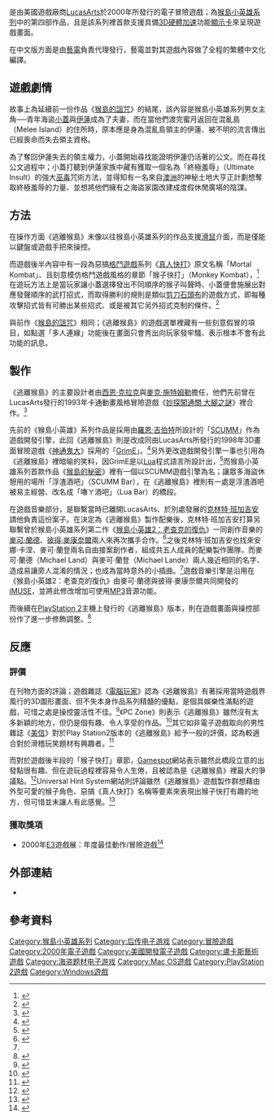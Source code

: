 {{noteTA
|G1=Games
}}
{{Infobox VG
| title       = 猴島小英雄 逃離猴島
| image       = Escape From Monkey Island(Video Game Cover).jpg
| caption     = 電子冒險遊戲《猴島小英雄 逃離猴島》的繁體中文版封面
| english     = Escape from Monkey Island
| genre       = [[冒險遊戲|冒險]]
| platforms   = [[Windows|Windows]]<br>[[Mac_OS|Mac OS]]<br>[[PlayStation_2|PlayStation 2]]
| developer   = [[LucasArts|LucasArts]]
| publisher   = {{vgrelease|NA|LucasArts|TW|[[藝電|藝電]]}}
| series      = [[猴島小英雄系列|猴島小英雄系列]]
| engine      = [[GrimE|GrimE]]<br>[[iMUSE|iMUSE]]
| modes       = [[單人電子遊戲|單人]]
| released    = '''Windows'''{{Vgrelease|NA|2000年11月8日|EU|2000年11月|TW|2001年1月}}'''Mac OS'''{{Vgrelease|NA|2001年4月8日}}'''PlayStation 2'''{{Vgrelease|NA|2001年6月18日|EU|2001年6月29日}}
| designer   = [[西恩·克拉克|西恩·克拉克]]<br>[[麥克·施特姆勒|麥克·施特姆勒]]
| writer     = 西恩·克拉克<br>麥克·施特姆勒
| programmer = 米歇爾·亨納斯（Michelle Hinners）
| composer   = [[克林特·班加吉安|克林特·班加吉安]]<br>[[麥可·蘭德|麥可·蘭德]]<br>[[彼得·麥康奈爾|彼得·麥康奈爾]]<br>安娜·卡涅（Anna Karney）<br>麥可·蘭登（Michael Lande）
| artist     = 克里斯·邁爾斯（Chris Miles）
}}

{{Vgname|猴島小英雄 逃離猴島|en=Escape From Monkey Island}}是由美國遊戲廠商[[LucasArts|LucasArts]]於2000年所發行的電子冒險遊戲；為[[猴島小英雄系列|猴島小英雄系列]]中的第四部作品，且是該系列裡首款支援具備[[3D|3D]][[硬體加速|硬體加速]]功能[[顯示卡|顯示卡]]來呈現遊戲畫面。

在中文版方面是由[[藝電|藝電]]負責代理發行，藝電並對其遊戲內容做了全程的繁體中文化編譯。

== 遊戲劇情 ==
故事上為延續前一份作品《[[猴島的詛咒|猴島的詛咒]]》的結尾，該內容是猴島小英雄系列男女主角──青年海盜[[蓋伯拉許·崔普伍德|小蓋]]與[[伊蓮·瑪蕾|伊蓮]]成為了夫妻，而在當他們渡完蜜月返回在混亂島（Melee Island）的住所時，原本應是身為混亂島領主的伊蓮、被不明的流言傳出已經喪命而失去領主資格。

為了奪回伊蓮失去的領主權力，小蓋開始尋找能證明伊蓮仍活著的公文。而在尋找公文過程中；小蓋打聽到伊蓮家族中藏有獲取一個名為「終極羞辱」（Ultimate Insult）的強大[[巫毒|巫毒]]咒術方法，並得知有一名來自[[澳洲|澳洲]]的神秘土地大亨正計劃想奪取終極羞辱的力量、並想將他們擁有之海盜家園改建成度假休閒廣場的陰謀。

== 方法 ==
在操作方面《逃離猴島》未像以往猴島小英雄系列的作品支援[[滑鼠|滑鼠]]介面，而是僅能以鍵盤或遊戲手把來操控。

而遊戲後半內容中有一段為惡搞[[格鬥遊戲|格鬥遊戲]]系列《[[真人快打|真人快打]]》原文名稱「Mortal Kombat」、且刻意模仿格鬥遊戲風格的章節「猴子快打」（Monkey Kombat），<ref>{{cite journal |title=讓人溫故知新的冒險經典 猴島小英雄4：逃離猴島 |journal=[[電腦玩家|電腦玩家]] |volume=114 |pages=275頁 |publisher=電腦玩家雜誌社 |author=洪力行 |location=台灣 |accessdate=2015年3月6日 |date=2001年1月}}</ref>在遊玩方法上是當玩家讓小蓋選擇發出不同順序的猴子叫聲時、小蓋便會施展出對應發聲順序的武打招式，而取得勝利的規則是類似[[剪刀、石頭、布|剪刀石頭布]]的遊戲方式，即每種攻擊招式皆有可勝出某些招式、或是被其它另外招式克制的條件。<ref>{{cite journal |title=如何獲得Monkey Combat的勝利？ |journal=[[電腦玩家|電腦玩家]] |volume=114 |pages=342頁 |publisher=電腦玩家雜誌社 |author=陳亦霖 |location=台灣 |accessdate=2015年3月6日 |date=2001年1月}}</ref>

與前作《[[猴島的詛咒|猴島的詛咒]]》相同；《逃離猴島》的遊戲選單裡藏有一些刻意假冒的項目，如點選「多人連線」功能後在畫面只會秀出向玩家發牢騷、表示根本不會有此功能的訊息。

== 製作 ==
《逃離猴島》的主要設計者由[[西恩·克拉克|西恩·克拉克]]與[[麥克·施特姆勒|麥克·施特姆勒]]擔任，他們先前曾在LucasArts發行的1993年卡通動畫風格冒險遊戲《[[妙探闖通關_大腳之謎|妙探闖通關 大腳之謎]]》裡合作。<ref>{{cite journal |title=讓人溫故知新的冒險經典 猴島小英雄4：逃離猴島 |journal=[[電腦玩家|電腦玩家]] |volume=114 |pages=274頁 |publisher=電腦玩家雜誌社 |author=洪力行 |location=台灣 |accessdate=2015年3月6日 |date=2001年1月}}</ref>

先前的《猴島小英雄》系列作品是採用由[[羅恩·吉伯特|羅恩·吉伯特]]所設計的「[[SCUMM|SCUMM]]」作為遊戲開發引擎，此回《逃離猴島》則是改成同由LucasArts所發行的1998年3D畫面冒險遊戲《[[神通鬼大|神通鬼大]]》採用的「[[GrimE|GrimE]]」。<ref>{{cite journal |title=搞笑大作威力再現 猴島小英雄4：逃離猴島 |journal=[[電腦玩家|電腦玩家]] |volume=112 |pages=120頁 |publisher=電腦玩家雜誌社 |author=張鈺玲 |location=台灣 |accessdate=2015年3月6日 |date=2000年11月}}</ref>另外更改遊戲開發引擎一事也引用為《逃離猴島》裡暗喻的笑料，因GrimE是以[[Lua|Lua]]程式語言所設計出，<ref>{{Cite web |url=http://www.moddb.com/engines/grime |title=GrimE |work=Mod DB |accessdate=2015年3月6日 |archive-date=2017年8月14日 |archive-url=https://web.archive.org/web/20170814213421/http://www.moddb.com/engines/grime |dead-url=no }}</ref>而猴島小英雄系列首款作品《[[猴島的秘密|猴島的秘密]]》裡有一個以SCUMM遊戲引擎為名；讓眾多海盜休憩用的場所「浮渣酒吧」（SCUMM Bar），在《逃離猴島》裡則有一處是浮渣酒吧被易主經營、改名成「嚕ㄚ酒吧」（Lua Bar）的橋段。

在遊戲音樂部分，是聯繫當時已離開LucasArts、於別處發展的[[克林特·班加吉安|克林特·班加吉安]]請他負責這份案子。在決定為《逃離猴島》製作配樂後，克林特·班加吉安打算另聯繫曾於猴島小英雄系列第二作《[[猴島小英雄2：老查克的復仇|猴島小英雄2：老查克的復仇]]》一同創作音樂的[[麥可·蘭德|麥可·蘭德]]、[[彼得·麥康奈爾|彼得·麥康奈爾]]兩人來再次攜手合作。<ref name="iMuseLand">{{Cite web|url=http://imuse.mixnmojo.com/clinterview.shtml |title=iMuse Island Interview with Clint Bajakian |work=iMuse Land |author=Luc Gilbertz |accessdate=2015年3月6日 |deadurl=yes |archiveurl=https://web.archive.org/web/20061208070416/http://imuse.mixnmojo.com/clinterview.shtml |archivedate=2006年12月8日 }}</ref>之後克林特·班加吉安也找來安娜·卡涅、麥可·蘭登兩名自由接案創作者，組成共五人成員的配樂製作團隊，而麥可·蘭德（Michael Land）與麥可·蘭登（Michael Lande）兩人幾近相同的名字、造成易讓旁人混淆的情況；也成為當時意外的小插曲。<ref name="iMuseLand"/>遊戲音樂引擎是沿用在《猴島小英雄2：老查克的復仇》由麥可·蘭德與彼得·麥康奈爾共同開發的[[iMUSE|iMUSE]]，並將此修改增加可使用[[MP3|MP3]]音源功能。

而後續在[[PlayStation_2|PlayStation 2]]主機上發行的《逃離猴島》版本，則在遊戲畫面與操控部份作了進一步修飾調整。<ref>{{Cite web |url=http://www.worldofmi.com/thegames/monkey4/index.php#PS2%20version%20info |title=PS2 version info |work=World Of Monkey Island |accessdate=2015年3月6日 |archive-url=https://web.archive.org/web/20150307021628/http://www.worldofmi.com/thegames/monkey4/index.php#PS2%20version%20info |archive-date=2015年3月7日 |dead-url=yes }}</ref>

== 反應 ==
=== 評價 ===
{{Video game reviews
|width = 26m
|GR =（PC版）83.78%<ref>{{Cite web |url=http://www.gamerankings.com/pc/913819-escape-from-monkey-island/index.html |title=Escape from Monkey Island for PC |work=[[GameRankings|GameRankings]] |accessdate=2015年3月6日 |archive-date=2014年4月24日 |archive-url=https://web.archive.org/web/20140424205230/http://www.gamerankings.com/pc/913819-escape-from-monkey-island/index.html |dead-url=no }}</ref><br>（PS2版）83.29%<ref>{{cite web |url=http://www.gamerankings.com/ps2/472543-escape-from-monkey-island/index.html |title=Escape from Monkey Island for PlayStation 2 |work=[[GameRankings|GameRankings]] |accessdate=2015年3月6日 |archive-date=2014年4月24日 |archive-url=https://web.archive.org/web/20140424200037/http://www.gamerankings.com/ps2/472543-escape-from-monkey-island/index.html |dead-url=no }}</ref>
|MC = （PC版） 86 / 100<ref>{{cite web |url=http://www.metacritic.com/game/pc/escape-from-monkey-island/critic-reviews |title=Escape from Monkey Island Critic Reviews for PC |work=[[Metacritic|Metacritic]] |accessdate=2015年3月6日 |archive-date=2013年10月10日 |archive-url=https://web.archive.org/web/20131010052706/http://www.metacritic.com/game/pc/escape-from-monkey-island/critic-reviews |dead-url=no }}</ref><br>（PS2版）84 / 100<ref>{{cite web |url=http://www.metacritic.com/game/playstation-2/escape-from-monkey-island/critic-reviews |title=Escape from Monkey Island Critic Reviews for PlayStation 2 |work=[[Metacritic|Metacritic]] |accessdate=2015年3月6日 |archive-date=2016年5月24日 |archive-url=https://web.archive.org/web/20160524145418/http://www.metacritic.com/game/playstation-2/escape-from-monkey-island/critic-reviews |dead-url=no }}</ref>
|EuroG = 9 / 10<ref>{{cite web |url=http://www.eurogamer.net/articles/r_emi_pc |title=Escape From Monkey Island Review |work=[[Eurogamer|Eurogamer]] |author=Tom Bramwell |date=2000年12月9日 |accessdate=2015年3月6日 |archive-date=2013年10月12日 |archive-url=https://web.archive.org/web/20131012013444/http://www.eurogamer.net/articles/r_emi_pc |dead-url=no }}</ref>
}}

在刊物方面的評論；遊戲雜誌《[[電腦玩家|電腦玩家]]》認為《逃離猴島》有著採用當時遊戲界風行的3D圖形畫面、但不失本身作品系列精髓的優點，是個具娛樂性滿點的遊戲，可惜之處是操控靈活性不佳。<ref>{{cite journal |title=讓人溫故知新的冒險經典 猴島小英雄4：逃離猴島 |journal=[[電腦玩家|電腦玩家]] |volume=114 |pages=276頁 |publisher=電腦玩家雜誌社 |author=洪力行 |location=台灣 |accessdate=2015年3月6日 |date=2001年1月}}</ref>《PC Zone》則表示《逃離猴島》雖然沒有太多新穎的地方，但仍是個有趣、令人享受的作品。<ref>{{Cite web|url=http://www.computerandvideogames.com/article.php?id=2935 |archiveurl=https://web.archive.org/web/20080623061906/http://www.computerandvideogames.com/article.php?id=2935 |title=Review Escape From Monkey Island |work=PC Zone |date=2001年8月13日 |archivedate=2008年6月23日 |accessdate=2015年3月6日 |deadurl=yes }}</ref>其它如非電子遊戲取向的男性雜誌《[[美信|美信]]》對於Play Station2版本的《逃離猴島》給予一般的評價，認為較適合對於滑稽玩笑題材有興趣者。<ref>{{Cite web|url=http://www.maxim.com/gaming/escape-monkey-island |archiveurl=https://web.archive.org/web/20140425003347/http://www.maxim.com/gaming/escape-monkey-island |title=Escape From Monkey Island |work=[[美信|美信]] |author=Scott Steinberg |date=2001年6月18日 |archivedate=2014年4月25日 |accessdate=2015年3月6日}}</ref>

而對於遊戲後半段的「猴子快打」章節，[[Gamespot|Gamespot]]網站表示雖然此橋段立意的出發點很有趣、但在遊玩過程裡容易令人生倦，且被認為是《逃離猴島》裡最大的爭議點。<ref>{{Cite web |url=http://www.gamespot.com/reviews/escape-from-monkey-island-review/1900-2652023/ |title=Escape from Monkey Island Review. Veterans of the Monkey Island series will surely enjoy the game in spite of its occasional problems. |work=[[Gamespot|Gamespot]] |author=Ron Dulin |date=2000年11月9日 |accessdate=2015年3月6日 |archive-date=2014年4月14日 |archive-url=https://web.archive.org/web/20140414135907/http://www.gamespot.com/reviews/escape-from-monkey-island-review/1900-2652023/ |dead-url=no }}</ref>Universal Hint System網站則評論雖然《逃離猴島》遊戲製作群想藉由外型可愛的猴子角色、惡搞《真人快打》名稱等要素來表現出猴子快打有趣的地方，但可惜並未讓人有此感覺。<ref>{{Cite web |url=http://www.uhs-hints.com/articles/reviews/monkey4.php |title=Escape from Monkey Island Review |work=Universal Hint System |author=Jason Strautman |accessdate=2015年3月6日 |archive-date=2006年8月7日 |archive-url=https://web.archive.org/web/20060807233308/http://www.uhs-hints.com/articles/reviews/monkey4.php |dead-url=no }}</ref>

=== 獲取獎項 ===
*2000年[[E3电子娱乐展|E3]]遊戲展：年度最佳動作/冒險遊戲<ref>{{Cite web |url=http://gamecriticsawards.com/2000winners.html |title=Best Action/Adventure Game: Escape from Monkey Island |work=The Game Critics Awards |accessdate=2015年3月6日 |archive-date=2011年7月11日 |archive-url=https://web.archive.org/web/20110711071001/http://gamecriticsawards.com/2000winners.html |dead-url=no }}</ref>

== 外部連結 ==
*{{imdb title|id=0245097|name=《猴島小英雄 逃離猴島》}}

== 參考資料 ==
{{reflist}}

{{猴島小英雄}}
{{盧卡斯藝術冒險遊戲}}

{{DEFAULTSORT:Escape from Monkey Island}}
[[Category:猴島小英雄系列|Category:猴島小英雄系列]]
[[Category:后传电子游戏|Category:后传电子游戏]]
[[Category:冒險遊戲|Category:冒險遊戲]]
[[Category:2000年電子遊戲|Category:2000年電子遊戲]]
[[Category:美國開發電子遊戲|Category:美國開發電子遊戲]]
[[Category:盧卡斯藝術遊戲|Category:盧卡斯藝術遊戲]]
[[Category:海盗题材电子游戏|Category:海盗题材电子游戏]]
[[Category:Mac_OS遊戲|Category:Mac OS遊戲]]
[[Category:PlayStation_2遊戲|Category:PlayStation 2遊戲]]
[[Category:Windows遊戲|Category:Windows遊戲]]
